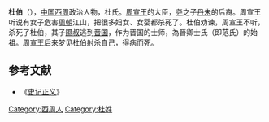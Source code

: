 {{Expand|time=2013-02-11T10:38:12+00:00 }}
{{模板:Infobox 先秦人物
|名稱=杜伯
|姓=[[祁姓|祁]]
|氏=[[杜氏|杜]]
|名=伯
|字=
|别名=
|别字=
|諡号=
|官位=
|時代=[[西周|西周]]
|國家=[[周朝|周朝]]
|身份=[[西周|西周]]卿
|出生日期=
|逝世日期=前785年
|父=
|子女=[[隰叔|隰叔]]
}}
'''杜伯'''（{{bd|？||前785年||catIdx=D}}），[[中国|中国]][[西周|西周]]政治人物，杜氏。[[周宣王|周宣王]]的大臣，[[尧|尧]]之子[[丹朱|丹朱]]的后裔。周宣王听说有女子危害[[周朝|周朝]]江山，把很多妇女、女婴都杀死了。杜伯劝谏，周宣王不听，杀死了杜伯，其子[[隰叔|隰叔]]逃到[[晋国|晋国]]，作为晋国的士师，為晉卿士氏（即范氏）的始祖。周宣王后来梦见杜伯射杀自己，得病而死。

==参考文献==
*《[[史记正义|史记正义]]》
[[Category:西周人|Category:西周人]]
[[Category:杜姓|Category:杜姓]]